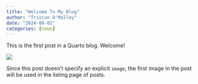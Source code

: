 ```yaml
---
title: "Welcome To My Blog"
author: "Tristan O'Malley"
date: "2024-08-02"
categories: [news]
---
```


This is the first post in a Quarto blog. Welcome!

![](thumbnail.jpg)

Since this post doesn't specify an explicit `image`, the first image in the post will be used in the listing page of posts.
